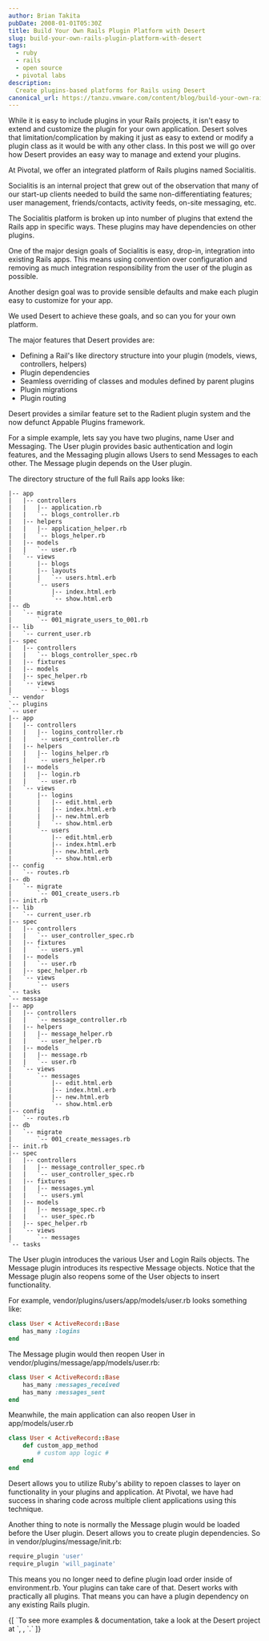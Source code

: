 ```yaml
---
author: Brian Takita
pubDate: 2008-01-01T05:30Z
title: Build Your Own Rails Plugin Platform with Desert
slug: build-your-own-rails-plugin-platform-with-desert
tags:
  - ruby
  - rails
  - open source
  - pivotal labs
description:
  Create plugins-based platforms for Rails using Desert
canonical_url: https://tanzu.vmware.com/content/blog/build-your-own-rails-plugin-platform-with-desert
---
```


While it is easy to include plugins in your Rails projects, it isn't easy to extend and customize the plugin for
your own application. Desert solves that limitation/complication by making it just as easy to extend or modify a
plugin class as it would be with any other class. In this post we will go over how Desert provides an easy way to
manage and extend your plugins.

At Pivotal, we offer an integrated platform of Rails plugins named Socialitis.

Socialitis is an internal project that grew out of the observation that many of our start-up clients needed to build
the same non-differentiating features; user management, friends/contacts, activity feeds, on-site messaging, etc.

The Socialitis platform is broken up into number of plugins that extend the Rails app in specific ways. These
plugins may have dependencies on other plugins.

One of the major design goals of Socialitis is easy, drop-in, integration into existing Rails apps. This means using
convention over configuration and removing as much integration responsibility from the user of the plugin as possible.

Another design goal was to provide sensible defaults and make each plugin easy to customize for your app.

We used Desert to achieve these goals, and so can you for your own platform.

The major features that Desert provides are:

- Defining a Rail's like directory structure into your plugin (models, views, controllers, helpers)
- Plugin dependencies
- Seamless overriding of classes and modules defined by parent plugins
- Plugin migrations
- Plugin routing

Desert provides a similar feature set to the Radient plugin system and the now defunct Appable Plugins framework.

For a simple example, lets say you have two plugins, name User and Messaging. The User plugin provides basic authentication and login features, and the Messaging plugin allows Users to send Messages to each other. The Message plugin depends on the User plugin.

The directory structure of the full Rails app looks like:

```
|-- app
|   |-- controllers
|   |   |-- application.rb
|   |   `-- blogs_controller.rb
|   |-- helpers
|   |   |-- application_helper.rb
|   |   `-- blogs_helper.rb
|   |-- models
|   |   `-- user.rb
|   `-- views
|       |-- blogs
|       |-- layouts
|       |   `-- users.html.erb
|       `-- users
|           |-- index.html.erb
|           `-- show.html.erb
|-- db
|   `-- migrate
|       `-- 001_migrate_users_to_001.rb
|-- lib
|   `-- current_user.rb
|-- spec
|   |-- controllers
|   |   `-- blogs_controller_spec.rb
|   |-- fixtures
|   |-- models
|   |-- spec_helper.rb
|   `-- views
|       `-- blogs
`-- vendor
`-- plugins
`-- user
|-- app
|   |-- controllers
|   |   |-- logins_controller.rb
|   |   `-- users_controller.rb
|   |-- helpers
|   |   |-- logins_helper.rb
|   |   `-- users_helper.rb
|   |-- models
|   |   |-- login.rb
|   |   `-- user.rb
|   `-- views
|       |-- logins
|       |   |-- edit.html.erb
|       |   |-- index.html.erb
|       |   |-- new.html.erb
|       |   `-- show.html.erb
|       `-- users
|           |-- edit.html.erb
|           |-- index.html.erb
|           |-- new.html.erb
|           `-- show.html.erb
|-- config
|   `-- routes.rb
|-- db
|   `-- migrate
|       `-- 001_create_users.rb
|-- init.rb
|-- lib
|   `-- current_user.rb
|-- spec
|   |-- controllers
|   |   `-- user_controller_spec.rb
|   |-- fixtures
|   |   `-- users.yml
|   |-- models
|   |   `-- user.rb
|   |-- spec_helper.rb
|   `-- views
|       `-- users
`-- tasks
`-- message
|-- app
|   |-- controllers
|   |   `-- message_controller.rb
|   |-- helpers
|   |   |-- message_helper.rb
|   |   `-- user_helper.rb
|   |-- models
|   |   |-- message.rb
|   |   `-- user.rb
|   `-- views
|       `-- messages
|           |-- edit.html.erb
|           |-- index.html.erb
|           |-- new.html.erb
|           `-- show.html.erb
|-- config
|   `-- routes.rb
|-- db
|   `-- migrate
|       `-- 001_create_messages.rb
|-- init.rb
|-- spec
|   |-- controllers
|   |   |-- message_controller_spec.rb
|   |   `-- user_controller_spec.rb
|   |-- fixtures
|   |   |-- messages.yml
|   |   `-- users.yml
|   |-- models
|   |   |-- message_spec.rb
|   |   `-- user_spec.rb
|   |-- spec_helper.rb
|   `-- views
|       `-- messages
`-- tasks
```

The User plugin introduces the various User and Login Rails objects. The Message plugin introduces its respective
Message objects. Notice that the Message plugin also reopens some of the User objects to insert functionality.

For example, vendor/plugins/users/app/models/user.rb looks something like:

```rb
class User < ActiveRecord::Base
	has_many :logins
end
```

The Message plugin would then reopen User in vendor/plugins/message/app/models/user.rb:

```rb
class User < ActiveRecord::Base
	has_many :messages_received
	has_many :messages_sent
end
```

Meanwhile, the main application can also reopen User in app/models/user.rb

```rb
class User < ActiveRecord::Base
	def custom_app_method
		# custom app logic #
	end
end
```

Desert allows you to utilize Ruby's ability to repoen classes to layer on functionality in your plugins and application. At Pivotal, we have had success in sharing code across multiple client applications using this technique.

Another thing to note is normally the Message plugin would be loaded before the User plugin. Desert allows you to create plugin dependencies. So in vendor/plugins/message/init.rb:

```js
require_plugin 'user'
require_plugin 'will_paginate'
```

This means you no longer need to define plugin load order inside of environment.rb. Your plugins can take care of that. Desert works with practically all plugins. That means you can have a plugin dependency on any existing Rails plugin.

<p>
	{[
		`To see more examples & documentation, take a look at the Desert project at `,
		<Atb href="https://github.com/pivotalexperimental/desert"/>,
		`.`
	]}
</p>
